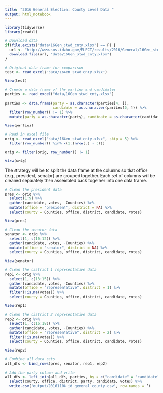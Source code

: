 ```yaml
---
title: "2016 General Election: County Level Data "
output: html_notebook
---
```


```r
library(tidyverse)
library(readxl)
```

```r
# Download data
if(file.exists("data/16Gen_stwd_cnty.xlsx") == F) {
  url <- "http://www.sos.idaho.gov/ELECT/results/2016/General/16Gen_stwd_cnty.xlsx"
  download.file(url, "data/16Gen_stwd_cnty.xlsx") 
}
```

```r
# Original data frame for comparison 
test <- read_excel("data/16Gen_stwd_cnty.xlsx")

View(test)
```

```r
# Create a data frame of the parties and candidates 
parties <- read_excel("data/16Gen_stwd_cnty.xlsx")
  
parties <- data.frame(party = as.character(parties[4, ]), 
                      candidate = as.character(parties[5, ])) %>% 
  filter(row_number() != 1) %>% 
  mutate(party = as.character(party), candidate = as.character(candidate))

View(parties)
```

```r
# Read in excel file
orig <- read_excel("data/16Gen_stwd_cnty.xlsx", skip = 5) %>% 
  filter(row_number() %in% c(1:(nrow(.) - 3)))

orig <- filter(orig, row_number() != 1)

View(orig)
```

The strategy will be to split the data frame at the columns so that office
(e.g., president, senator) are grouped together. Each set of columns will be 
cleaned separately then assembled back together into one data frame. 

```r
# Clean the president data 
pres <- orig %>% 
  select(1:9) %>% 
  gather(candidate, votes, -Counties) %>%
  mutate(office = "president", district = NA) %>% 
  select(county = Counties, office, district, candidate, votes)

View(pres)
```

```r
# Clean the senator data 
senator <- orig %>% 
  select(1, c(10:12)) %>% 
  gather(candidate, votes, -Counties) %>%
  mutate(office = "senator", district = NA) %>% 
  select(county = Counties, office, district, candidate, votes)

View(senator)
```

```r
# Clean the district 1 representative data 
rep1 <- orig %>% 
  select(1, c(13:15)) %>% 
  gather(candidate, votes, -Counties) %>%
  mutate(office = "representative", district = 1) %>% 
  filter(!is.na(votes)) %>%
  select(county = Counties, office, district, candidate, votes)

View(rep1)
```

```r
# Clean the district 2 representative data 
rep2 <- orig %>% 
  select(1, c(16:18)) %>% 
  gather(candidate, votes, -Counties) %>%
  mutate(office = "representative", district = 2) %>% 
  filter(!is.na(votes)) %>%
  select(county = Counties, office, district, candidate, votes)

View(rep2)
```

```r
# Combine all data sets
all_dfs <- bind_rows(pres, senator, rep1, rep2)

# Add the party column and write
all_dfs <- left_join(all_dfs, parties, by = c("candidate" = "candidate")) %>% 
  select(county, office, district, party, candidate, votes) %>%
  write.csv("output/20161108_id_general_county.csv", row.names = F)
```